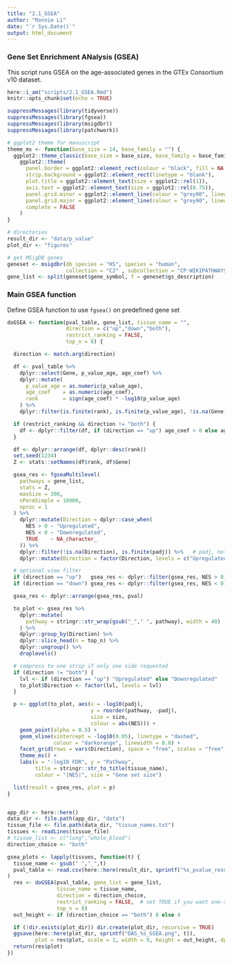 ```yaml
---
title: "2.1_GSEA"
author: "Ronnie Li"
date: "`r Sys.Date()`"
output: html_document
---
```


### Gene Set Enrichment ANalysis (GSEA)

This script runs GSEA on the age-associated genes in the GTEx 
Consortium v10 dataset.

```r
here::i_am("scripts/2.1_GSEA.Rmd")
knitr::opts_chunk$set(echo = TRUE)

suppressMessages(library(tidyverse))
suppressMessages(library(fgsea))
suppressMessages(library(msigdbr))
suppressMessages(library(patchwork))

# ggplot2 theme for manuscript
theme_ms <- function(base_size = 14, base_family = "") {
  ggplot2::theme_classic(base_size = base_size, base_family = base_family) +
    ggplot2::theme(
      panel.border = ggplot2::element_rect(colour = "black", fill = NA, linewidth = 1),
      strip.background = ggplot2::element_rect(linetype = "blank"),
      plot.title = ggplot2::element_text(size = ggplot2::rel(1)),
      axis.text = ggplot2::element_text(size = ggplot2::rel(0.75)),
      panel.grid.minor = ggplot2::element_line(colour = "grey90", linewidth = 0.5),
      panel.grid.major = ggplot2::element_line(colour = "grey90", linewidth = 0.5),
      complete = FALSE
    )
}

# directories
result_dir <- "data/p_value"
plot_dir <- "figures"

# get MSigDB genes
geneset <- msigdbr(db_species = "HS", species = "human", 
                   collection = "C2" , subcollection = "CP:WIKIPATHWAYS")
gene_list <- split(geneset$gene_symbol, f = geneset$gs_description)

```

### Main GSEA function
Define GSEA function to use `fgsea()` on predefined gene set

```r

doGSEA <- function(pval_table, gene_list, tissue_name = "",
                   direction = c("up","down","both"),
                   restrict_ranking = FALSE,
                   top_n = 8) {

  direction <- match.arg(direction)

  df <- pval_table %>%
    dplyr::select(Gene, p_value_age, age_coef) %>%
    dplyr::mutate(
      p_value_age = as.numeric(p_value_age),
      age_coef    = as.numeric(age_coef),
      rank        = sign(age_coef) * -log10(p_value_age)
    ) %>%
    dplyr::filter(is.finite(rank), is.finite(p_value_age), !is.na(Gene))

  if (restrict_ranking && direction != "both") {
    df <- dplyr::filter(df, if (direction == "up") age_coef > 0 else age_coef < 0)
  }

  df <- dplyr::arrange(df, dplyr::desc(rank))
  set.seed(1234)
  Z <- stats::setNames(df$rank, df$Gene)

  gsea_res <- fgseaMultilevel(
    pathways = gene_list,
    stats = Z,
    maxSize = 300,
    nPermSimple = 10000,
    nproc = 1
  ) %>%
    dplyr::mutate(Direction = dplyr::case_when(
      NES > 0 ~ "Upregulated",
      NES < 0 ~ "Downregulated",
      TRUE    ~ NA_character_
    )) %>%
    dplyr::filter(!is.na(Direction), is.finite(padj)) %>%   # padj, not FDR
    dplyr::mutate(Direction = factor(Direction, levels = c("Upregulated","Downregulated")))

  # optional view filter
  if (direction == "up")   gsea_res <- dplyr::filter(gsea_res, NES > 0)
  if (direction == "down") gsea_res <- dplyr::filter(gsea_res, NES < 0)

  gsea_res <- dplyr::arrange(gsea_res, pval)

  to_plot <- gsea_res %>%
    dplyr::mutate(
      pathway = stringr::str_wrap(gsub("_"," ", pathway), width = 40)
    ) %>%
    dplyr::group_by(Direction) %>%
    dplyr::slice_head(n = top_n) %>%
    dplyr::ungroup() %>%
    droplevels()

  # compress to one strip if only one side requested
  if (direction != "both") {
    lvl <- if (direction == "up") "Upregulated" else "Downregulated"
    to_plot$Direction <- factor(lvl, levels = lvl)
  }

  p <- ggplot(to_plot, aes(x = -log10(padj),
                           y = reorder(pathway, -padj),
                           size = size,
                           colour = abs(NES))) +
    geom_point(alpha = 0.5) +
    geom_vline(xintercept = -log10(0.05), linetype = "dashed",
               colour = "darkorange", linewidth = 0.8) +
    facet_grid(rows = vars(Direction), space = "free", scales = "free", drop = TRUE) +
    theme_ms() +
    labs(x = "-log10 FDR", y = "Pathway",
         title = stringr::str_to_title(tissue_name),
         colour = "|NES|", size = "Gene set size")

  list(result = gsea_res, plot = p)
}


app_dir <- here::here()
data_dir <- file.path(app_dir, "data")
tissue_file <- file.path(data_dir, "tissue_names.txt")
tissues <- readLines(tissue_file)
# tissue_list <- c("lung","whole_blood")
direction_choice <- "both"

gsea_plots <- lapply(tissues, function(t) {
  tissue_name <- gsub(" ","_",t)
  pval_table <- read.csv(here::here(result_dir, sprintf("%s_pvalue_results.csv", tissue_name)), header = TRUE,   na.strings = c("", "NA", "--", "Inf")
)
  res <- doGSEA(pval_table, gene_list = gene_list,
                tissue_name = tissue_name,
                direction = direction_choice,
                restrict_ranking = FALSE,  # set TRUE if you want one-sided ranking
                top_n = 8)
  out_height <- if (direction_choice == "both") 8 else 4

  if (!dir.exists(plot_dir)) dir.create(plot_dir, recursive = TRUE)
  ggsave(here::here(plot_dir, sprintf("DAS_%s_GSEA.png", t)),
         plot = res$plot, scale = 1, width = 9, height = out_height, dpi = 400, bg = 'white')
  return(res$plot)
})


```

